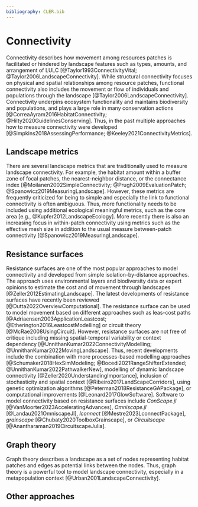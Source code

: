 ```yaml
---
bibliography: CLER.bib
---
```


<!-- Person responsible: Hesselbarth, Gerber?, Simpkins? -->

# Connectivity {#sec-connectivity}

Connectivity describes how movement among resources patches is facilitated or hindered by landscape features such as types, amounts, and arrangement of LULC [@Taylor1993ConnectivityVital; @Taylor2006LandscapeConnectivity].
While structural connectivity focuses on physical and spatial relationships among resource patches, functional connectivity also includes the movement or flow of individuals and populations through the landscape [@Taylor2006LandscapeConnectivity].
Connectivity underpins ecosystem functionality and maintains biodiversity and populations, and plays a large role in many conservation actions [@CorreaAyram2016HabitatConnectivity; @Hilty2020GuidelinesConserving].
Thus, in the past multiple approaches how to measure connectivity were developed [@Simpkins2018AssessingPerformance; @Keeley2021ConnectivityMetrics].

<!-- 
Connectivity modelling in conservation science https://doi.org/10.1038/s41598-022-20370-w
-->

## Landscape metrics

There are several landscape metrics that are traditionally used to measure landscape connectivity.
For example, the habitat amount within a buffer zone of focal patches, the nearest-neighbor distance, or the connectance index [@Moilanen2002SimpleConnectivity; @Prugh2009EvaluationPatch; @Spanowicz2019MeasuringLandscape].
However, these metrics are frequently criticized for being to simple and especially the link to functional connectivity is often ambiguous. 
Thus, more functionality needs to be included using additional ecological meaningful metrics, such as the core area [e.g., @Kupfer2012LandscapeEcology].
More recently there is also an increasing focus in within-patch connectivity using metrics such as the effective mesh size in addition to the usual measure between-patch connectivity [@Spanowicz2019MeasuringLandscape].

## Resistance surfaces

Resistance surfaces are one of the most popular approaches to model connectivity and developed from simple isolation-by-distance approaches. 
The approach uses environmental layers and biodiversity data or expert opinions to estimate the cost and of movement through landscapes [@Zeller2012EstimatingLandscape].
The latest developments of resistance surfaces have recently been reviewed [@Dutta2022OverviewComputational].
The resistance surface can be used to model movement based on different approaches such as leas-cost paths [@Adriaensen2003ApplicationLeastcost; @Etherington2016LeastcostModelling] or circuit theory [@McRae2008UsingCircuit].
However, resistance surfaces are not free of critique including missing spatial-temporal variability or context dependency [@UnnithanKumar2022ConnectivityModelling; @UnnithanKumar2022MovingLandscape].
Thus, recent developments include the combination with more processes-based modelling approaches [@Schumaker2018HexSimModeling; @Bocedi2021RangeShifterExtended; @UnnithanKumar2022PathwalkerNew], modelling of dynamic landscape connectivity [@Zeller2020UnderstandingImportance], inclusion of stochasticity and spatial context [@Ribeiro2017LandScapeCorridors], using genetic optimization algorithms [@Peterman2018ResistanceGAPackage], or computational improvements [@Leonard2017GlowSoftware].
Software to model connectivity based on resistance surfaces include *ConScape.jl* [@VanMoorter2023AcceleratingAdvances], *Omniscape.jl* [@Landau2021OmniscapeJl], *lconnect* [@Mestre2023LconnectPackage], *grainscape* [@Chubaty2020ToolboxGrainscape], or *Circuitscape* [@Anantharaman2019CircuitscapeJulia].

<!-- What about multi-species approaches? -->

## Graph theory 

Graph theory describes a landscape as a set of nodes representing habitat patches and edges as potential links between the nodes.
Thus, graph theory is a powerful tool to model landscape connectivity, especially in a metapopulation context [@Urban2001LandscapeConnectivity].

<!--
Coupling landscape graph modeling and biological data https://doi.org/10.1007/s10980-020-00998-7
Temporal dynamics of landscape connectivity in ever-changing landscapes: a literature review https://doi.org/10.1007/s10980-021-01277-9
Some methodological considerations to improve landscape planning https://doi.org/10.1016/j.ecolind.2017.05.052
Comparison of landscape graph modelling methods https://doi.org/10.1007/s10980-020-01164-9

-->

## Other approaches

<!--
A stochastic movement simulator improves estimates of landscape connectivity https://doi.org/10.1890/14-1690.1
Landscape connectivity modeling from the perspective of animal dispersal  https://doi.org/10.1007/s10980-019-00935-3
Big-data approaches https://doi.org/10.1126/science.abg1780
-->
